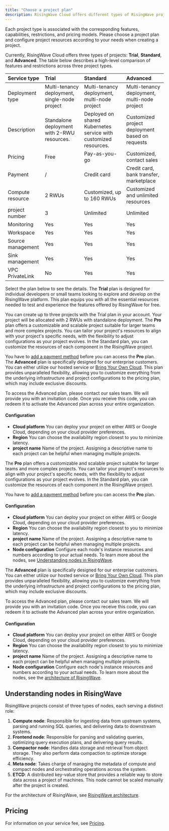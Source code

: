 ```yaml
---
title: "Choose a project plan"
description: RisingWave Cloud offers different types of RisingWave projects.
---
```


Each project type is associated with the corresponding features, capabilities, restrictions, and pricing models. Please choose a project plan and configure project resources according to your needs when creating a project.

Currently, RisingWave Cloud offers three types of projects: **Trial**, **Standard**, and **Advanced**. The table below describes a high-level comparison of features and restrictions across three project types.

| Service type      | Trial                                         | Standard                                                         | Advanced                                        |
| :---------------- | :-------------------------------------------- | :--------------------------------------------------------------- | :---------------------------------------------- |
| Deployment type   | Multi-tenancy deployment, single-node project | Multi-tenancy deployment, multi-node project                     | Multi-tenancy deployment, multi-node project    |
| Description       | Standalone deployment with 2-RWU resources.   | Deployed on shared Kubernetes service with customized resources. | Customized project deployment based on requests |
| Pricing           | Free                                          | Pay-as-you-go                                                    | Customized, contact sales                       |
| Payment           | /                                             | Credit card                                                      | Credit card, bank transfer, marketplace         |
| Compute resource  | 2 RWUs                                        | Customized, up to 160 RWUs                                       | Customized and unlimited resources              |
| project number    | 3                                             | Unlimited                                                        | Unlimited                                       |
| Monitoring        | Yes                                           | Yes                                                              | Yes                                             |
| Workspace         | Yes                                           | Yes                                                              | Yes                                             |
| Source management | Yes                                           | Yes                                                              | Yes                                             |
| Sink management   | Yes                                           | Yes                                                              | Yes                                             |
| VPC PrivateLink   | No                                            | Yes                                                              | Yes                                             |

Select the plan below to see the details.
<Tabs>
  <Tab title="Trial plan">
The **Trial** plan is designed for individual developers or small teams looking to explore and develop on the RisingWave platform. This plan equips you with all the essential resources needed to test and experience the features offered by RisingWave for free.

You can create up to three projects with the Trial plan in your account. Your project will be allocated with 2 RWUs with standalone deployment.
  </Tab>
  <Tab title="Standard plan">
The **Pro** plan offers a customizable and scalable project suitable for larger teams and more complex projects. You can tailor your project's resources to align with your project's specific needs, with the flexibility to adjust configurations as your project evolves. In the Standard plan, you can customize the resources of each component in the RisingWave project.

You have to [add a payment method](/cloud/manage-payment-methods/) before you can access the **Pro** plan.
  </Tab>
  <Tab title="Advanced plan">
The **Advanced** plan is specifically designed for our enterprise customers. You can either utilize our hosted service or [Bring Your Own Cloud](/cloud/project-byoc/). This plan provides unparalleled flexibility, allowing you to customize everything from the underlying infrastructure and project configurations to the pricing plan, which may include exclusive discounts.

To access the Advanced plan, please contact our sales team. We will provide you with an invitation code. Once you receive this code, you can redeem it to activate the Advanced plan across your entire organization.
  </Tab>
</Tabs>

#### **Configuration**

* **Cloud platform**
You can deploy your project on either AWS or Google Cloud, depending on your cloud provider preferences.
* **Region**
You can choose the availability region closest to you to minimize latency.
* **project name**
Name of the project. Assigning a descriptive name to each project can be helpful when managing multiple projects.

The **Pro** plan offers a customizable and scalable project suitable for larger teams and more complex projects. You can tailor your project's resources to align with your project's specific needs, with the flexibility to adjust configurations as your project evolves. In the Standard plan, you can customize the resources of each component in the RisingWave project.

You have to [add a payment method](/cloud/manage-payment-methods/) before you can access the **Pro** plan.

#### **Configuration**

* **Cloud platform**
You can deploy your project on either AWS or Google Cloud, depending on your cloud provider preferences.
* **Region**
You can choose the availability region closest to you to minimize latency.
* **project name**
Name of the project. Assigning a descriptive name to each project can be helpful when managing multiple projects.
* **Node configuration**
Configure each node's instance resources and numbers according to your actual needs.
To learn more about the nodes, see [Understanding nodes in RisingWave](#understanding-nodes-in-risingwave).

The **Advanced** plan is specifically designed for our enterprise customers. You can either utilize our hosted service or [Bring Your Own Cloud](/cloud/project-byoc/). This plan provides unparalleled flexibility, allowing you to customize everything from the underlying infrastructure and project configurations to the pricing plan, which may include exclusive discounts.

To access the Advanced plan, please contact our sales team. We will provide you with an invitation code. Once you receive this code, you can redeem it to activate the Advanced plan across your entire organization.

#### **Configuration**

* **Cloud platform**
You can deploy your project on either AWS or Google Cloud, depending on your cloud provider preferences.
* **Region**
You can choose the availability region closest to you to minimize latency.
* **project name**
Name of the project. Assigning a descriptive name to each project can be helpful when managing multiple projects.
* **Node configuration**
Configure each node's instance resources and numbers according to your actual needs.
To learn more about the nodes, see the [architecture of RisingWave](/reference/architecture).

## Understanding nodes in RisingWave

RisingWave projects consist of three types of nodes, each serving a distinct role:

1. **Compute node**: Responsible for ingesting data from upstream systems, parsing and running SQL queries, and delivering data to downstream systems.
2. **Frontend node**: Responsible for parsing and validating queries, optimizing query execution plans, and delivering query results.
3. **Compactor node**: Handles data storage and retrieval from object storage. They also perform data compaction to optimize storage efficiency.
4. **Meta node**: Takes charge of managing the metadata of compute and compact nodes and orchestrating operations across the system.
5. **ETCD**: A distributed key-value store that provides a reliable way to store data across a project of machines. This node cannot be scaled manually after the project is created.

For the architecture of RisingWave, see [RisingWave architecture](/reference/architecture).

## Pricing

For information on your service fee, see [Pricing](/cloud/pricing/).
